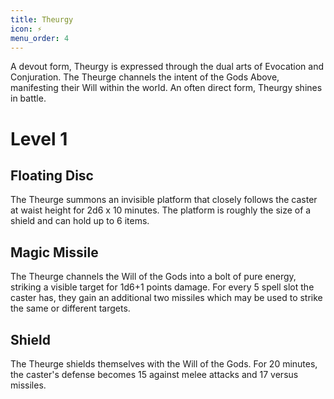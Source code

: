 ```yaml
---
title: Theurgy
icon: ⚡
menu_order: 4
---
```


A devout form, Theurgy is expressed through the dual arts of Evocation and Conjuration. The Theurge channels the intent of the Gods Above, manifesting their Will within the world. An often direct form, Theurgy shines in battle.

# Level 1

## Floating Disc

The Theurge summons an invisible platform that closely follows the caster at waist height for 2d6 x 10 minutes. The platform is roughly the size of a shield and can hold up to 6 items. 

## Magic Missile

The Theurge channels the Will of the Gods into a bolt of pure energy, striking a visible target for 1d6+1 points damage. For every 5 spell slot the caster has, they gain an additional two missiles which may be used to strike the same or different targets.

## Shield

The Theurge shields themselves with the Will of the Gods. For 20 minutes, the caster's defense becomes 15 against melee attacks and 17 versus missiles.